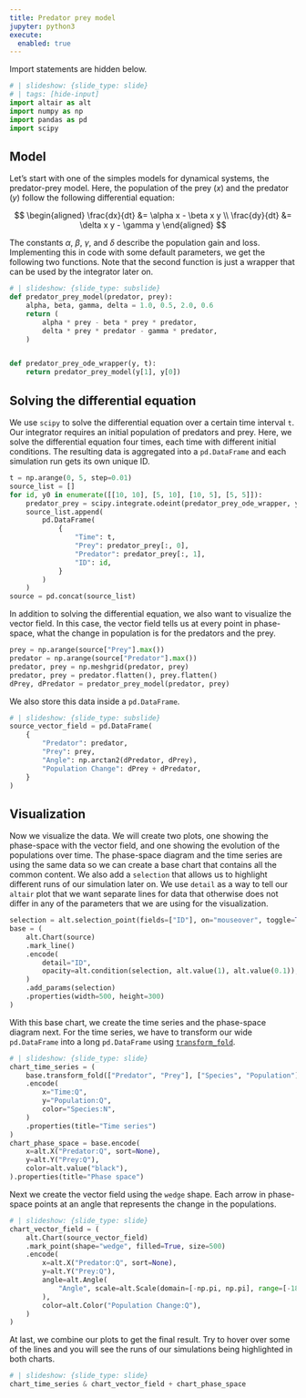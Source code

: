 ```yaml
---
title: Predator prey model
jupyter: python3
execute:
  enabled: true
---
```




Import statements are hidden below.

```python
# | slideshow: {slide_type: slide}
# | tags: [hide-input]
import altair as alt
import numpy as np
import pandas as pd
import scipy


```

## Model

Let's start with one of the simples models for dynamical systems, the predator-prey model.
Here, the population of the prey ($x$) and the predator ($y$) follow the following differential equation:

$$
\begin{aligned}
    \frac{dx}{dt} &= \alpha x - \beta x  y \\
    \frac{dy}{dt} &= \delta x  y - \gamma y
\end{aligned}
$$

The constants $\alpha$, $\beta$, $\gamma$, and $\delta$ describe the population gain and loss.
Implementing this in code with some default parameters, we get the following two functions. Note that the second function is just a wrapper that can be used by the integrator later on.

```python
# | slideshow: {slide_type: subslide}
def predator_prey_model(predator, prey):
    alpha, beta, gamma, delta = 1.0, 0.5, 2.0, 0.6
    return (
        alpha * prey - beta * prey * predator,
        delta * prey * predator - gamma * predator,
    )


def predator_prey_ode_wrapper(y, t):
    return predator_prey_model(y[1], y[0])


```

## Solving the differential equation

We use `scipy` to solve the differential equation over a certain time interval `t`.
Our integrator requires an initial population of predators and prey. Here, we solve the differential
equation four times, each time with different initial conditions. The resulting data is
aggregated into a `pd.DataFrame` and each simulation run gets its own unique ID.

```python
t = np.arange(0, 5, step=0.01)
source_list = []
for id, y0 in enumerate([[10, 10], [5, 10], [10, 5], [5, 5]]):
    predator_prey = scipy.integrate.odeint(predator_prey_ode_wrapper, y0=y0, t=t)
    source_list.append(
        pd.DataFrame(
            {
                "Time": t,
                "Prey": predator_prey[:, 0],
                "Predator": predator_prey[:, 1],
                "ID": id,
            }
        )
    )
source = pd.concat(source_list)
```

In addition to solving the differential equation, we also want to visualize the vector field.
In this case, the vector field tells us at every point in phase-space, what the change in population is for the predators and the prey.

```python
prey = np.arange(source["Prey"].max())
predator = np.arange(source["Predator"].max())
predator, prey = np.meshgrid(predator, prey)
predator, prey = predator.flatten(), prey.flatten()
dPrey, dPredator = predator_prey_model(predator, prey)
```

We also store this data inside a `pd.DataFrame`.

```python
# | slideshow: {slide_type: subslide}
source_vector_field = pd.DataFrame(
    {
        "Predator": predator,
        "Prey": prey,
        "Angle": np.arctan2(dPredator, dPrey),
        "Population Change": dPrey + dPredator,
    }
)
```

## Visualization
Now we visualize the data. We will create two plots, one showing the phase-space with
the vector field, and one showing the evolution of the populations over time.
The phase-space diagram and the time series are using the same data so we can create
a base chart that contains all the common content. We also add a `selection` that allows
us to highlight different runs of our simulation later on.
We use `detail` as a way to tell our `altair` plot that we want separate lines for data that otherwise does not differ in any of the parameters that we are using for the visualization.

```python
selection = alt.selection_point(fields=["ID"], on="mouseover", toggle=True)
base = (
    alt.Chart(source)
    .mark_line()
    .encode(
        detail="ID",
        opacity=alt.condition(selection, alt.value(1), alt.value(0.1)),
    )
    .add_params(selection)
    .properties(width=500, height=300)
)
```

With this base chart, we create the time series and the phase-space diagram next.
For the time series, we have to transform our wide `pd.DataFrame` into a long `pd.DataFrame` using [`transform_fold`](https://altair-viz.github.io/user_guide/transform/fold.html#user-guide-fold-transform).

```python
# | slideshow: {slide_type: slide}
chart_time_series = (
    base.transform_fold(["Predator", "Prey"], ["Species", "Population"])
    .encode(
        x="Time:Q",
        y="Population:Q",
        color="Species:N",
    )
    .properties(title="Time series")
)
chart_phase_space = base.encode(
    x=alt.X("Predator:Q", sort=None),
    y=alt.Y("Prey:Q"),
    color=alt.value("black"),
).properties(title="Phase space")
```

Next we create the vector field using the `wedge` shape. Each arrow in phase-space
points at an angle that represents the change in the populations.

```python
# | slideshow: {slide_type: slide}
chart_vector_field = (
    alt.Chart(source_vector_field)
    .mark_point(shape="wedge", filled=True, size=500)
    .encode(
        x=alt.X("Predator:Q", sort=None),
        y=alt.Y("Prey:Q"),
        angle=alt.Angle(
            "Angle", scale=alt.Scale(domain=[-np.pi, np.pi], range=[-180, 180])
        ),
        color=alt.Color("Population Change:Q"),
    )
)
```

At last, we combine our plots to get the final result.
Try to hover over some of the lines and you will see the runs of our simulations being highlighted in both charts.

```python
# | slideshow: {slide_type: slide}
chart_time_series & chart_vector_field + chart_phase_space
```
